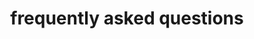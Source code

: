 ---
title: "frequently asked questions"
description: "Frequently asked question (FAQ) pages to find answars."
faqs: 
  - question: "How does the Agile Manifesto address planning?"
    answer: "People know what an FAQ is, so make that your page title. don't overcomplicate thing heve calling it's good to know or more info. sometimes people put the frequently asked question section on their contact page but you can create your own page and put it right in your on website navigation menu or website footer so it's easy to find."

  - question: "Reflects your audience's need?"
    answer: "People know what an FAQ is, so make that your page title. don't overcomplicate thing heve calling it's good to know or more info. sometimes people put the frequently asked question section on their contact page but you can create your own page and put it right in your on website navigation menu or website footer so it's easy to find."

  - question: "What Is a Statement of Work in Project Management?"
    answer: "People know what an FAQ is, so make that your page title. don't overcomplicate thing heve calling it's good to know or more info. sometimes people put the frequently asked question section on their contact page but you can create your own page and put it right in your on website navigation menu or website footer so it's easy to find."
  
  - question: "When is an FAQ page appropriate?"
    answer: "People know what an FAQ is, so make that your page title. don't overcomplicate thing heve calling it's good to know or more info. sometimes people put the frequently asked question section on their contact page but you can create your own page and put it right in your on website navigation menu or website footer so it's easy to find."

  - question: "What questions belong on an FAQ page?"
    answer: "People know what an FAQ is, so make that your page title. don't overcomplicate thing heve calling it's good to know or more info. sometimes people put the frequently asked question section on their contact page but you can create your own page and put it right in your on website navigation menu or website footer so it's easy to find."

  - question: "Align with your brand look and feel?"
    answer: "People know what an FAQ is, so make that your page title. don't overcomplicate thing heve calling it's good to know or more info. sometimes people put the frequently asked question section on their contact page but you can create your own page and put it right in your on website navigation menu or website footer so it's easy to find."
  
  - question: "How to become an Agile project manager?"
    answer: "People know what an FAQ is, so make that your page title. don't overcomplicate thing heve calling it's good to know or more info. sometimes people put the frequently asked question section on their contact page but you can create your own page and put it right in your on website navigation menu or website footer so it's easy to find."
  
  - question: "How to manage Agile teams?"
    answer: "People know what an FAQ is, so make that your page title. don't overcomplicate thing heve calling it's good to know or more info. sometimes people put the frequently asked question section on their contact page but you can create your own page and put it right in your on website navigation menu or website footer so it's easy to find."
meta:
  meta_title: "Web FAQ "
  meta_description: "Web FAQ description"
---